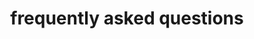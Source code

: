 ---
title: "frequently asked questions"
description: "Frequently asked question (FAQ) pages to find answars."
faqs: 
  - question: "How does the Agile Manifesto address planning?"
    answer: "People know what an FAQ is, so make that your page title. don't overcomplicate thing heve calling it's good to know or more info. sometimes people put the frequently asked question section on their contact page but you can create your own page and put it right in your on website navigation menu or website footer so it's easy to find."

  - question: "Reflects your audience's need?"
    answer: "People know what an FAQ is, so make that your page title. don't overcomplicate thing heve calling it's good to know or more info. sometimes people put the frequently asked question section on their contact page but you can create your own page and put it right in your on website navigation menu or website footer so it's easy to find."

  - question: "What Is a Statement of Work in Project Management?"
    answer: "People know what an FAQ is, so make that your page title. don't overcomplicate thing heve calling it's good to know or more info. sometimes people put the frequently asked question section on their contact page but you can create your own page and put it right in your on website navigation menu or website footer so it's easy to find."
  
  - question: "When is an FAQ page appropriate?"
    answer: "People know what an FAQ is, so make that your page title. don't overcomplicate thing heve calling it's good to know or more info. sometimes people put the frequently asked question section on their contact page but you can create your own page and put it right in your on website navigation menu or website footer so it's easy to find."

  - question: "What questions belong on an FAQ page?"
    answer: "People know what an FAQ is, so make that your page title. don't overcomplicate thing heve calling it's good to know or more info. sometimes people put the frequently asked question section on their contact page but you can create your own page and put it right in your on website navigation menu or website footer so it's easy to find."

  - question: "Align with your brand look and feel?"
    answer: "People know what an FAQ is, so make that your page title. don't overcomplicate thing heve calling it's good to know or more info. sometimes people put the frequently asked question section on their contact page but you can create your own page and put it right in your on website navigation menu or website footer so it's easy to find."
  
  - question: "How to become an Agile project manager?"
    answer: "People know what an FAQ is, so make that your page title. don't overcomplicate thing heve calling it's good to know or more info. sometimes people put the frequently asked question section on their contact page but you can create your own page and put it right in your on website navigation menu or website footer so it's easy to find."
  
  - question: "How to manage Agile teams?"
    answer: "People know what an FAQ is, so make that your page title. don't overcomplicate thing heve calling it's good to know or more info. sometimes people put the frequently asked question section on their contact page but you can create your own page and put it right in your on website navigation menu or website footer so it's easy to find."
meta:
  meta_title: "Web FAQ "
  meta_description: "Web FAQ description"
---